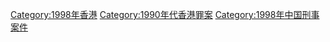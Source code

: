 [[Category:1998年香港|Category:1998年香港]]
[[Category:1990年代香港罪案|Category:1990年代香港罪案]]
[[Category:1998年中国刑事案件|Category:1998年中国刑事案件]]